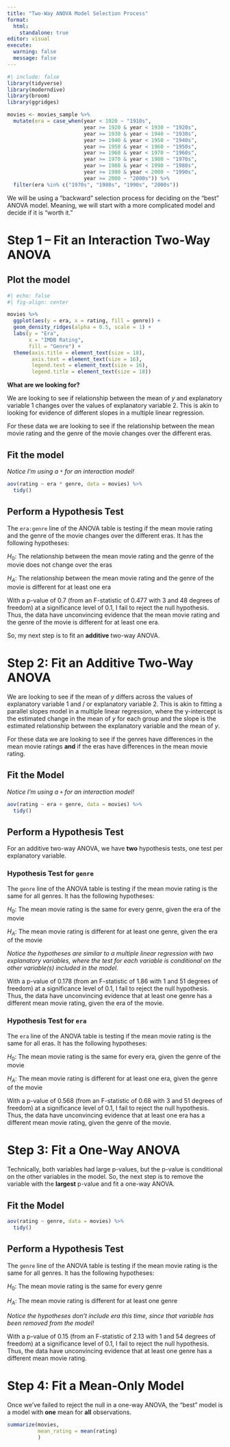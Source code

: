 ```yaml
---
title: "Two-Way ANOVA Model Selection Process"
format: 
  html: 
    standalone: true
editor: visual
execute: 
  warning: false
  message: false
---
```


```r
#| include: false
library(tidyverse)
library(moderndive)
library(broom)
library(ggridges)

movies <- movies_sample %>% 
  mutate(era = case_when(year < 1920 ~ "1910s", 
                         year >= 1920 & year < 1930 ~ "1920s", 
                         year >= 1930 & year < 1940 ~ "1930s", 
                         year >= 1940 & year < 1950 ~ "1940s", 
                         year >= 1950 & year < 1960 ~ "1950s", 
                         year >= 1960 & year < 1970 ~ "1960s", 
                         year >= 1970 & year < 1980 ~ "1970s", 
                         year >= 1980 & year < 1990 ~ "1980s", 
                         year >= 1990 & year < 2000 ~ "1990s", 
                         year >= 2000 ~ "2000s")) %>% 
  filter(era %in% c("1970s", "1980s", "1990s", "2000s"))
```

We will be using a "backward" selection process for deciding on the "best" ANOVA model. Meaning, we will start with a more complicated model and decide if it is "worth it."

# Step 1 -- Fit an Interaction Two-Way ANOVA

## Plot the model

```r
#| echo: false
#| fig-align: center

movies %>% 
  ggplot(aes(y = era, x = rating, fill = genre)) + 
  geom_density_ridges(alpha = 0.5, scale = 1) +
  labs(y = "Era", 
       x = "IMDB Rating", 
       fill = "Genre") + 
  theme(axis.title = element_text(size = 18), 
        axis.text = element_text(size = 16), 
        legend.text = element_text(size = 16),
        legend.title = element_text(size = 18))
```

**What are we looking for?**

We are looking to see if relationship between the mean of $y$ and explanatory variable 1 changes over the values of explanatory variable 2. This is akin to looking for evidence of different slopes in a multiple linear regression.

For these data we are looking to see if the relationship between the mean movie rating and the genre of the movie changes over the different eras.

## Fit the model

*Notice I'm using a `*` for an interaction model!*

```r
aov(rating ~ era * genre, data = movies) %>% 
  tidy()
```

## Perform a Hypothesis Test

The `era:genre` line of the ANOVA table is testing if the mean movie rating and the genre of the movie changes over the different eras. It has the following hypotheses:

$H_0$: The relationship between the mean movie rating and the genre of the movie does not change over the eras

$H_A$: The relationship between the mean movie rating and the genre of the movie is different for at least one era

With a p-value of 0.7 (from an F-statistic of 0.477 with 3 and 48 degrees of freedom) at a significance level of 0.1, I fail to reject the null hypothesis. Thus, the data have unconvincing evidence that the mean movie rating and the genre of the movie is different for at least one era.

So, my next step is to fit an **additive** two-way ANOVA.

# Step 2: Fit an Additive Two-Way ANOVA

We are looking to see if the mean of $y$ differs across the values of explanatory variable 1 and / or explanatory variable 2. This is akin to fitting a parallel slopes model in a multiple linear regression, where the y-intercept is the estimated change in the mean of $y$ for each group and the slope is the estimated relationship between the explanatory variable and the mean of $y$.

For these data we are looking to see if the genres have differences in the mean movie ratings **and** if the eras have differences in the mean movie rating.

## Fit the Model

*Notice I'm using a `+` for an interaction model!*

```r
aov(rating ~ era + genre, data = movies) %>% 
  tidy()
```

## Perform a Hypothesis Test

For an additive two-way ANOVA, we have **two** hypothesis tests, one test per explanatory variable.

### Hypothesis Test for `genre`

The `genre` line of the ANOVA table is testing if the mean movie rating is the same for all genres. It has the following hypotheses:

$H_0$: The mean movie rating is the same for every genre, given the era of the movie

$H_A$: The mean movie rating is different for at least one genre, given the era of the movie

*Notice the hypotheses are similar to a multiple linear regression with two explanatory variables, where the test for each variable is conditional on the other variable(s) included in the model.*

With a p-value of 0.178 (from an F-statistic of 1.86 with 1 and 51 degrees of freedom) at a significance level of 0.1, I fail to reject the null hypothesis. Thus, the data have unconvincing evidence that at least one genre has a different mean movie rating, given the era of the movie.

### Hypothesis Test for `era`

The `era` line of the ANOVA table is testing if the mean movie rating is the same for all eras. It has the following hypotheses:

$H_0$: The mean movie rating is the same for every era, given the genre of the movie

$H_A$: The mean movie rating is different for at least one era, given the genre of the movie

With a p-value of 0.568 (from an F-statistic of 0.68 with 3 and 51 degrees of freedom) at a significance level of 0.1, I fail to reject the null hypothesis. Thus, the data have unconvincing evidence that at least one era has a different mean movie rating, given the genre of the movie.

# Step 3: Fit a One-Way ANOVA

Technically, both variables had large p-values, but the p-value is conditional on the other variables in the model. So, the next step is to remove the variable with the **largest** p-value and fit a one-way ANOVA.

## Fit the Model

```r
aov(rating ~ genre, data = movies) %>% 
  tidy()
```

## Perform a Hypothesis Test

The `genre` line of the ANOVA table is testing if the mean movie rating is the same for all genres. It has the following hypotheses:

$H_0$: The mean movie rating is the same for every genre

$H_A$: The mean movie rating is different for at least one genre

*Notice the hypotheses don't include era this time, since that variable has been removed from the model!*

With a p-value of 0.15 (from an F-statistic of 2.13 with 1 and 54 degrees of freedom) at a significance level of 0.1, I fail to reject the null hypothesis. Thus, the data have unconvincing evidence that at least one genre has a different mean movie rating.

# Step 4: Fit a Mean-Only Model

Once we've failed to reject the null in a one-way ANOVA, the "best" model is a model with **one** mean for **all** observations.

```r
summarize(movies,
          mean_rating = mean(rating)
          )
```
